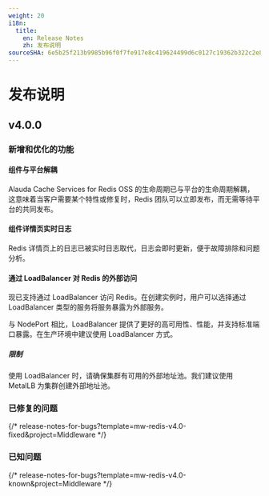 ```yaml
---
weight: 20
i18n:
  title:
    en: Release Notes
    zh: 发布说明
sourceSHA: 6e5b25f213b9985b96f0f7fe917e8c419624499d6c0127c19362b322c2e8d6f7
---
```


# 发布说明

## v4.0.0

### 新增和优化的功能

#### 组件与平台解耦

Alauda Cache Services for Redis OSS 的生命周期已与平台的生命周期解耦，这意味着当客户需要某个特性或修复时，Redis 团队可以立即发布，而无需等待平台的共同发布。

#### 组件详情页实时日志

Redis 详情页上的日志已被实时日志取代，日志会即时更新，便于故障排除和问题分析。

#### 通过 LoadBalancer 对 Redis 的外部访问

现已支持通过 LoadBalancer 访问 Redis。在创建实例时，用户可以选择通过 LoadBalancer 类型的服务将服务暴露为外部服务。

与 NodePort 相比，LoadBalancer 提供了更好的高可用性、性能，并支持标准端口暴露。在生产环境中建议使用 LoadBalancer 方式。

##### 限制

使用 LoadBalancer 时，请确保集群有可用的外部地址池。我们建议使用 MetalLB 为集群创建外部地址池。

### 已修复的问题

{/* release-notes-for-bugs?template=mw-redis-v4.0-fixed&project=Middleware */}

### 已知问题

{/* release-notes-for-bugs?template=mw-redis-v4.0-known&project=Middleware */}
